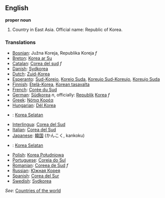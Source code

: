 ==English==

'''proper noun'''

# Country in East Asia. Official name: Republic of Korea.
===Translations===
*[[Bosnian]]: Južna Koreja, Republika Koreja ''f''
*[[Breton]]: [[Korea ar Su]]
*[[Catalan]]: [[Corea del sud]] ''f''
*[[Danish]]: [[Sydkorea]]
*[[Dutch]]: [[Zuid-Korea]]
*[[Esperanto]]: [[Sud-Koreio]], [[Koreio Suda]], [[Koreujo Sud-Koreujo]], [[Koreujo Suda]]
*[[Finnish]]: [[Etelä-Korea]], [[Korean tasavalta]]
*[[French]]: [[Corée du Sud]]
*[[German]]: [[Südkorea]] ''n'', officially: [[Republik]] [[Korea]] ''f''
*[[Greek]]: [[Νότια Κορέα]]
*[[Hungarian]]: [[Dél Korea]]
*{{id}}: [[Korea Selatan]]
*[[Interlingua]]: [[Corea del Sud]]
*[[Italian]]: [[Corea del Sud]]
*[[Japanese]]: [[韓国]] (かんこく, kankoku)
*{{ms}}: [[Korea Selatan]]
*[[Polish]]: [[Korea Południowa]]
*[[Portuguese]]: [[Coreia do Sul]]
*[[Romanian]]: [[Coreea de Sud]] ''f''
*[[Russian]]: [[Южная Корея]]
*[[Spanish]]: [[Corea del Sur]]
*[[Swedish]]: [[Sydkorea]]

''See'': [[Countries of the world]]